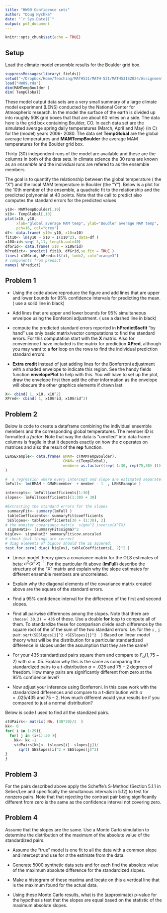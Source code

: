 ```yaml
---
title: "HW09 Confidence sets"
author: "Doug Nychka"
date: "`r Sys.Date()`"
output: pdf_document
---
```



```r
knitr::opts_chunk$set(echo = TRUE)
```
## Setup

Load the climate model ensemble results for the Boulder grid box.

```r
suppressMessages(library( fields))
setwd("~/Dropbox/Home/Teaching/MATH531/MATH-531/MATH531S2024/Assignments")
load("HW09.rda")
dim(MAMTempBoulder )
dim( TempGlobal)

```

These  model output data sets are a very small summary of a large climate model experiment (LENS) conducted by the National Center for Atmospheric research. 
In the model the surface of the earth is divided up into roughly 50K grid boxes that that are about 60 miles on a side. The data here is the grid box containing Boulder, CO. In each data set are the simulated average spring daily temperatures (March, April and May) (in C) for the (model) years 2006- 2080. The data set **TempGlobal** are the global average temperatures and **MAMTempBoulder** the average MAM temperatures for the Boulder grid box. 

Thirty (30) independent runs of the model are available and these are the columns in both of the data sets. In climate science the 30 runs are known as an *ensemble* and the individual runs are refered to as the ensemble members. 

The goal is to quantify the relationship between the global temperature  ( the "X") and the local MAM temperature in Boulder (the "Y"). Below is a plot for the 10th member of the ensemble, a quadratic fit to the relationship and the predicted polynomial at 40 points. Note that the call to predict also computes the standard errors for the predicted values

```r
y10<- MAMTempBoulder[,10]
x10<- TempGlobal[,10]
plot(x10, y10,
     xlab="global average MAM temp", ylab="Boudler average MAM temp",
     pch=16, col="grey")
df<- data.frame( y10= y10, x10=x10)
fit10<- lm(y10 ~ x10 + I(x10^2), data=df )
x10Grid<-seq( 5,11, length.out=40)
dfGrid<- data.frame( x10 = x10Grid)
hPredict<- predict( fit10, dfGrid,se.fit = TRUE )
lines( x10Grid, hPredict$fit, lwd=2, col="orange3")
# components from predict 
names( hPredict)
```


## Problem 1 


 -  Using the code above reproduce the figure and add lines that 
 are upper and lower bounds for 95% confidence intervals for predicting
 the mean. ( use a solid line in black)
 
 - Add lines that are upper and lower bounds for 95% simultaneous envelpoe using the Bonferoni adjustment. 
  ( use a dashed line in black)
  
- compute the predicted standard errors reported in  **hPredict$sefit**
"by hand" use only basic matrix/vector computations to find the standard errors. 
For this computation start with the **X** matrix. Also for convenience I have included is the matrix for prediction **XPred**, although you may want to a **for** loop on the rows to find the individual prediction standard errors. 

- **Extra credit** Instead of just adding lines for the Bonferroni adjustment with a shaded envelope to indicate this region.  See the handy fields function **envelopePlot** to help with this. You will have to set up the plot,  draw the envelope first then add the other information  as the envelope  will obscure the other graphics elements if drawn last. 

```r
X<- cbind( 1, x10, x10^2)
XPred<- cbind( 1, x10Grid, x10Grid^2)
```

## Problem 2 

Below is code to create a dataframe combining the individual ensemble members and the corresponding global temperatures. The member ID is formatted a  *factor*. Note that way the data is "unrolled" into data frame columns is fragile in that it depends exactly on how the **c** operates on matrices and also the result of the **rep** function. 

```r
LENSExample<- data.frame( BMAM= c(MAMTempBoulder), 
                          GMAM= c(TempGlobal),
                          member= as.factor((rep( 1:30, rep(75,30) )))
)

#  a regression where every intercept and slope are estimated separately for each ensemble member. 
lmFull<- lm(BMAM ~ GMAM:member  + member - 1  , LENSExample )

intercepts<- lmFull$coefficients[1:30]
slopes<- lmFull$coefficients[(1:30) + 30]

#Extracting the standard errors for the slopes
 summaryFit<- summary(lmFull )
 tableCoefficients<- summaryFit$coefficients
 SESlopes<- tableCoefficients[30 + (1:30), 2]
# the monster covariance matrix  sigma^2 inverse(X^TX)
 sigmaHat2<- (summaryFit$sigma)^2
bigCov<- sigmaHat2* summaryFit$cov.unscaled 
# check that things are correct
# diag elements of bigCov should the SE squared.
test.for.zero( diag( bigCov), tableCoefficients[, 2]^2 )
```

- Linear model theory gives a covariance matrix for the OLS estimates of beta: $\sigma^2 (X^T X)^{-1}$. For the particular fit above (**lmFull**) describe the structure of the "X" matrix and explain why the slope estimates for different ensemble members are uncorrelated. 

- Explain why the diagonal elements of the covariance matrix created above are the square of the standard errors. 

- Find a 95% confidence interval for the difference of the first and second slopes. 

- Find all pairwise differences among the slopes.  Note that there are 
```choose( 30,2) = 435``` of these. Use a double **for** loop to compute all of them. To standardize these for comparison divide each difference by the  square root of the of the sum of the two standard errors. I.e. for the ```i ``` , ```j ``` pair: ```sqrt(SESlopes[i]^2 +SESlopes[j]^2  )```
Based on linear model theory what will be the distribution for a particular standardized difference in slopes under the assumption that they are the same?

- For your 435 standardized pairs square them and compare to  $F_\alpha( 1, 75-2)$ with $\alpha=.05$. Explain why this is the same as comparing the standardized pairs to a t-distribution  $\alpha=.025$ and $75-2$ degrees of freedom. How many pairs are significantly different from zero at the 95% confidence level? 

- Now adjust your inference using Bonferroni. In this case work with the standardized differences and compare to a t-distribution with $\alpha=.025/435$ and $75-2$. How much different would your results be if you compared to just a normal distribution?

Below is code I used to find all the standized pairs. 

```r
stdPairs<- matrix( NA, (30*29)/2  )
kk<- 0
for( i in 1:29){
  for( j in (i+1):30 ){
    kk<- kk +1
    stdPairs[kk]<- (slopes[i]- slopes[j])/
      sqrt( SESlopes[i]^2 + SESlopes[j]^2)
}
}

```



## Problem 3

For the  pairs described above apply the Scheffe's S-Method
(Section 5.1.1 in Seber/Lee and specifically the simultanous intervals in 5.12) to test for nonzero pairs. Note that that rejecting the contrast pair being significantly different from zero is the same as the confidence interval not covering zero. 

## Problem 4

Assume that the slopes are the same. Use a Monte Carlo simulation to determine the distribution of the maximum of the absolute value of the standardized pairs. 

- Assume the "true" model is one fit to all the data with a common slope and intercept and use for $\sigma$ the estimate from the data.  

- Generate 5000 synthetic data sets and for each find the absolute value of the maximum absolute difference for the standardized slopes. 

- Make a histogram of these maxima and locate on this a vertical line that is the maximum found for the actual data. 

- Using these Monte Carlo results, what is the  (approximate) p-value for the hypothesis test that the slopes are equal based on the statistic of the maximum absolute slopes.


